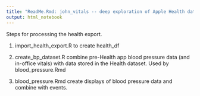 ```yaml
---
title: "ReadMe.Rmd: john_vitals -- deep exploration of Apple Health data"
output: html_notebook
---
```


Steps for processing the health export.

1) import_health_export.R to create health_df

2) create_bp_dataset.R combine pre-Health app blood pressure data 
(and in-office vitals) with data stored
in the Health dataset. Used by blood_pressure.Rmd

3) blood_pressure.Rmd create displays of blood pressure data and combine
with events.

